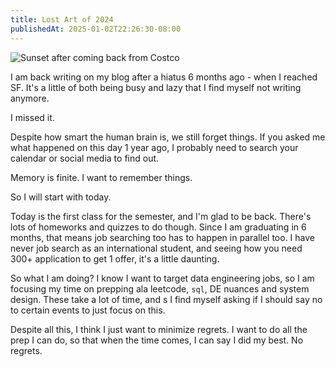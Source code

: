```yaml
---
title: Lost Art of 2024
publishedAt: 2025-01-02T22:26:30-08:00
---
```


<Image src="/images/sf-sunset.png" alt="Sunset after coming back from Costco" />

I am back writing on my blog after a hiatus 6 months ago - when I reached SF. It's a little of both being busy and lazy that I find myself not writing anymore.

I missed it.

Despite how smart the human brain is, we still forget things. If you asked me what happened on this day 1 year ago, I probably need to search your calendar or social media to find out.

Memory is finite. I want to remember things.

So I will start with today.

Today is the first class for the semester, and I'm glad to be back. There's lots of homeworks and quizzes to do though. Since I am graduating in 6 months, that means job searching too has to happen in parallel too. I have never job search as an international student, and seeing how you need 300+ application to get 1 offer, it's a little daunting.

So what I am doing? I know I want to target data engineering jobs, so I am focusing my time on prepping ala leetcode, `sql`, DE nuances and system design. These take a lot of time, and s I find myself asking if I should say no to certain events to just focus on this.

Despite all this, I think I just want to minimize regrets. I want to do all the prep I can do, so that when the time comes, I can say I did my best. No regrets.
